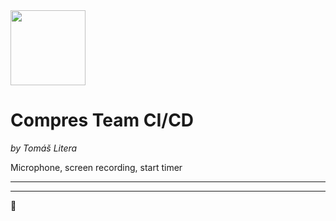 
<Head>
  <title>Compres Team CI/CD – Tomas Litera</title>
  <meta name="twitter:card" content="summary_large_image" />
  <meta name="twitter:creator" content="@tomaslitera" />
  <meta
    property="og:image"
    content="http://renovate-your-dependencies.netlify.com/presentation.png"
  />
  <meta
    property="og:title"
    content="Compres Team CI/CD – Tomas Litera"
  />
</Head>

<img src={lmcLogo} width="120" />

# Compres Team CI/CD

_by Tomáš Litera_

<Notes>Microphone, screen recording, start timer</Notes>

---

---

👋
